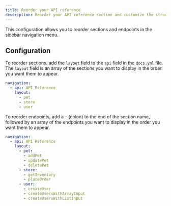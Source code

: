 ```yaml
---
title: Reorder your API reference
description: Reorder your API reference section and customize the structure of your documentation. 
---
```


This configuration allows you to reorder sections and endpoints in the sidebar navigation menu.

## Configuration

To reorder sections, add the `layout` field to the `api` field in the `docs.yml` file. The `layout` field is an array of the sections you want to display in the order you want them to appear.

```yaml title="docs.yml"
navigation:
  - api: API Reference
    layout:
      - pet
      - store
      - user
```

To reorder endpoints, add a `:` (colon) to the end of the section name, followed by an array of the endpoints you want to display in the order you want them to appear.

```yaml title="docs.yml"
navigation:
  - api: API Reference
    layout:
      - pet:
        - addPet
        - updatePet
        - deletePet
      - store:
        - getInventory
        - placeOrder
      - user:
        - createUser
        - createUsersWithArrayInput
        - createUsersWithListInput
```
